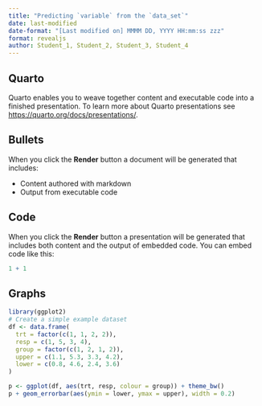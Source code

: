 ```yaml
---
title: "Predicting `variable` from the `data_set`"
date: last-modified
date-format: "[Last modified on] MMMM DD, YYYY HH:mm:ss zzz"
format: revealjs
author: Student_1, Student_2, Student_3, Student_4
---
```


## Quarto

Quarto enables you to weave together content and executable code into a finished presentation. To learn more about Quarto presentations see <https://quarto.org/docs/presentations/>.

## Bullets

When you click the **Render** button a document will be generated that includes:

-   Content authored with markdown
-   Output from executable code

## Code

When you click the **Render** button a presentation will be generated that includes both content and the output of embedded code. You can embed code like this:

```r
1 + 1
```

## Graphs

```r
library(ggplot2)
# Create a simple example dataset
df <- data.frame(
  trt = factor(c(1, 1, 2, 2)),
  resp = c(1, 5, 3, 4),
  group = factor(c(1, 2, 1, 2)),
  upper = c(1.1, 5.3, 3.3, 4.2),
  lower = c(0.8, 4.6, 2.4, 3.6)
)

p <- ggplot(df, aes(trt, resp, colour = group)) + theme_bw()
p + geom_errorbar(aes(ymin = lower, ymax = upper), width = 0.2)
```

